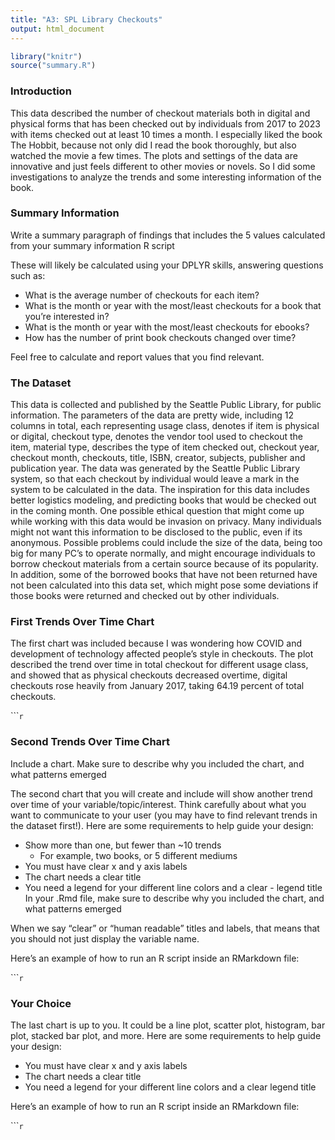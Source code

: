 ```yaml
---
title: "A3: SPL Library Checkouts"
output: html_document
---
```


```r
library("knitr")
source("summary.R")
```

### Introduction

This data described the number of checkout materials both in digital and 
physical forms that has been checked out by individuals from 2017 to 2023 with
items checked out at least 10 times a month.
I especially liked the book The Hobbit, because not only did I read the book
thoroughly, but also watched the movie a few times. The plots and settings of 
the data are innovative and just feels different to other movies or novels. So 
I did some investigations to analyze the trends and some interesting information
of the book.  

### Summary Information

Write a summary paragraph of findings that includes the 5 values calculated from your summary information R script

These will likely be calculated using your DPLYR skills, answering questions such as:

- What is the average number of checkouts for each item?
- What is the month or year with the most/least checkouts for a book that you're interested in?
- What is the month or year with the most/least checkouts for ebooks?
- How has the number of print book checkouts changed over time?

Feel free to calculate and report values that you find relevant.

### The Dataset

This data is collected and published by the Seattle Public Library, 
for public information. The parameters of the data are pretty wide, including 
12 columns in total, each representing usage class, denotes if item is physical 
or digital, checkout type, denotes the vendor tool used to checkout the item, 
material type, describes the type of item checked out, checkout year, checkout 
month, checkouts, title, ISBN, creator, subjects, publisher and publication 
year. The data was generated by the Seattle Public Library system, so that 
each checkout by individual would leave a mark in the system to be calculated 
in the data. The inspiration for this data includes better logistics modeling, 
and predicting books that would be checked out in the coming month. One 
possible ethical question that might come up while working with this data 
would be invasion on privacy. Many individuals might not want this information 
to be disclosed to the public, even if its anonymous. Possible problems could 
include the size of the data, being too big for many PC's to operate normally, 
and might encourage individuals to borrow checkout materials from a certain 
source because of its popularity. In addition, some of the borrowed books that 
have not been returned have not been calculated into this data set, which might 
pose some deviations if those books were returned and checked out by other 
individuals. 

### First Trends Over Time Chart

The first chart was included because I was wondering how COVID and development 
of technology affected people's style in checkouts. The plot described the 
trend over time in total checkout for different usage class, and showed that 
as physical checkouts decreased overtime, digital checkouts rose heavily from 
January 2017, taking 64.19 percent of total checkouts.

``````r
```

### Second Trends Over Time Chart

Include a chart. Make sure to describe why you included the chart, and what patterns emerged

The second chart that you will create and include will show another trend over time of your variable/topic/interest. Think carefully about what you want to communicate to your user (you may have to find relevant trends in the dataset first!). Here are some requirements to help guide your design:

- Show more than one, but fewer than ~10 trends
  - For example, two books, or 5 different mediums
- You must have clear x and y axis labels
- The chart needs a clear title 
- You need a legend for your different line colors and a clear - legend title
In your .Rmd file, make sure to describe why you included the chart, and what patterns emerged

When we say "clear" or "human readable" titles and labels, that means that you should not just display the variable name.

Here's an example of how to run an R script inside an RMarkdown file:

``````r
```

### Your Choice

The last chart is up to you. It could be a line plot, scatter plot, histogram, bar plot, stacked bar plot, and more. Here are some requirements to help guide your design:

- You must have clear x and y axis labels
- The chart needs a clear title 
- You need a legend for your different line colors and a clear legend title

Here's an example of how to run an R script inside an RMarkdown file:

``````r
```


